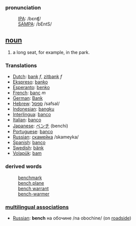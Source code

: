 ===pronunciation===
:[[International Phonetic Alphabet|IPA]]: /bɛnʧ/ 
:[[SAMPA]]: /bEntS/

== [[noun]] ==
# a long seat, for example, in the park.

===Translations===
*[[Dutch]]: [[bank]] ''f'', [[zitbank]] ''f''
*[[Ekspreso]]: [[banko]]
*[[Esperanto]]: [[benko]]
*[[French]]: [[banc]] ''m''
*[[German]]: [[Bank]] 
*[[Hebrew]]: [[:he:ספסל|ספסל]] /safsal/
*[[Indonesian]]: [[bangku]] 
*[[Interlingua]]: [[banco]] 
*[[Italian]]: [[banco]] 
*[[Japanese]]: [[ベンチ]] (benchi) 
*[[Portuguese]]: [[banco]] 
*[[Russian]]: [[:ru:скамейка|скамейка]] /skameyka/
*[[Spanish]]: [[banco]]
*[[Swedish]]: [[bänk]]
*[[Volapük]]: [[bam]]

===derived words===
:[[benchmark]]
:[[bench plane]]
:[[bench warrant]]
:[[bench-warmer]]

===[[multilingual associations]]===
*[[Russian]]: '''bench''' на обочине /na obochine/ (on [[roadside]])
